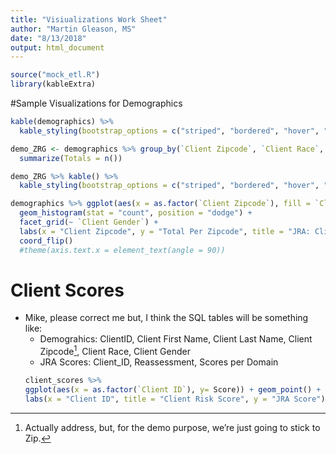 ```yaml
---
title: "Visiualizations Work Sheet"
author: "Martin Gleason, MS"
date: "8/13/2018"
output: html_document
---
```

```r
source("mock_etl.R")
library(kableExtra)
```

#Sample Visualizations for Demographics
```r
kable(demographics) %>% 
  kable_styling(bootstrap_options = c("striped", "bordered", "hover", "responsive"))

demo_ZRG <- demographics %>% group_by(`Client Zipcode`, `Client Race`, `Client Gender`) %>%
  summarize(Totals = n())

demo_ZRG %>% kable() %>%
  kable_styling(bootstrap_options = c("striped", "bordered", "hover", "responsive"))

demographics %>% ggplot(aes(x = as.factor(`Client Zipcode`), fill = `Client Race`)) +
  geom_histogram(stat = "count", position = "dodge") +
  facet_grid(~ `Client Gender`) +
  labs(x = "Client Zipcode", y = "Total Per Zipcode", title = "JRA: Clients by Zipcode, Gender, and Race") +
  coord_flip()
  #theme(axis.text.x = element_text(angle = 90))

```

# Client Scores

* Mike, please correct me but, I think the SQL tables will be something like:
  + Demograhics: ClientID, Client First Name, Client Last Name, Client Zipcode[^1], Client Race, Client Gender
  + JRA Scores: Client_ID, Reassessment, Scores per Domain
```r
client_scores %>% 
  ggplot(aes(x = as.factor(`Client ID`), y= Score)) + geom_point() +
  labs(x = "Client ID", title = "Client Risk Score", y = "JRA Score")
```

[^1]: Actually address, but, for the demo purpose, we're just going to stick to Zip.
